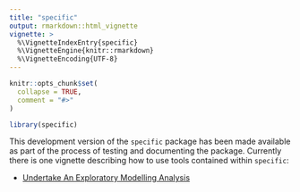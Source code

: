 ```yaml
---
title: "specific"
output: rmarkdown::html_vignette
vignette: >
  %\VignetteIndexEntry{specific}
  %\VignetteEngine{knitr::rmarkdown}
  %\VignetteEncoding{UTF-8}
---
```


```r
knitr::opts_chunk$set(
  collapse = TRUE,
  comment = "#>"
)
```

```r
library(specific)
```
This development version of the `specific` package has been made available as part of the process of testing and documenting the package. Currently there is one vignette describing how to use tools contained within `specific`:

- [Undertake An Exploratory Modelling Analysis](V_01.html)
